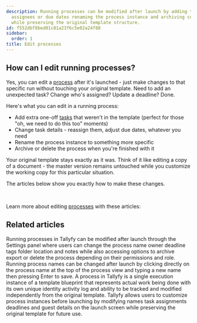 ```yaml
---
description: Running processes can be modified after launch by adding tasks changing
  assignees or due dates renaming the process instance and archiving completed runs
  while preserving the original template structure.
id: f552dbf8bed01c81a23f6c5e02a24f88
sidebar:
  order: 1
title: Edit processes
---
```


## How can I edit running processes?

Yes, you can edit a [process](/products/pro/tracking-and-tasks/processes/) after it's launched - just make changes to that specific run without touching your original template. Need to add an unexpected task? Change who's assigned? Update a deadline? Done.

Here's what you can edit in a running process:

*   Add extra one-off [tasks](/products/pro/tracking-and-tasks/tasks/) that weren't in the template (perfect for those "oh, we need to do this too" moments)
*   Change task details - reassign them, adjust due dates, whatever you need
*   Rename the process instance to something more specific
*   Archive or delete the process when you're finished with it

Your original template stays exactly as it was. Think of it like editing a copy of a document - the master version remains untouched while you customize the working copy for this particular situation.

The articles below show you exactly how to make these changes.

&nbsp;

Learn more about editing [processes](/products/pro/tracking-and-tasks/processes/) with these articles:



<PageTree />


## Related articles
<CardGrid>
<LinkTitleCard header="<b>Edit Processes > Edit tasks and process properties</b>" href="/products/pro/tracking-and-tasks/processes/edit-processes/how-can-i-edit-tasks-and-processes-in-tallyfy/" > Running processes in Tallyfy can be modified after launch through the Settings panel where users can change the process name owner deadline tags folder location and notes while also accessing options to archive export or delete the process depending on their permissions and role. </LinkTitleCard>
<LinkTitleCard header="<b>Edit Processes > Rename a process</b>" href="/products/pro/tracking-and-tasks/processes/edit-processes/how-can-i-rename-a-process-in-tallyfy/" > Running process names can be changed after launch by clicking directly on the process name at the top of the process view and typing a new name then pressing Enter to save. </LinkTitleCard>
<LinkTitleCard header="<b>Tracking And Tasks > More about processes</b>" href="/products/pro/tracking-and-tasks/processes/" > A process in Tallyfy is a single execution instance of a template blueprint that represents actual work being done with its own unique identity activity log and ability to be tracked and modified independently from the original template. </LinkTitleCard>
<LinkTitleCard header="<b>Launching > Edit before launch</b>" href="/products/pro/launching/how-can-i-edit-a-process-before-launching/" > Tallyfy allows users to customize process instances before launching by modifying names task assignments deadlines and guest details on the launch screen while preserving the original template for future use. </LinkTitleCard>
</CardGrid>